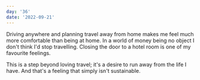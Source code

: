 ```yaml
---
day: '36'
date: '2022-09-21'
---
```


Driving anywhere and planning travel away from home makes me feel much more comfortable than being at home. In a world of money being no object I don't think I'd stop travelling. Closing the door to a hotel room is one of my favourite feelings.

This is a step beyond loving travel; it's a desire to run away from the life I have. And that's a feeling that simply isn't sustainable.
